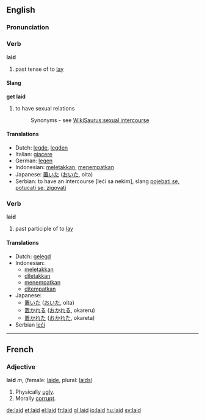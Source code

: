 ==English==

{{rank|sound|didn't|natural|516|laid|cold|led|low}}

=== Pronunciation ===
{{pronunciation|/leɪd/|/leId/|?|not recorded yet}}

=== Verb ===
'''laid'''
# past tense of to [[lay]]
==== Slang ====
'''get laid'''
# to have sexual relations
#: Synonyms - see [[WikiSaurus:sexual intercourse]]

==== Translations ====
*Dutch: [[legde]], [[legden]]
*Italian: [[giacere]]
*German: [[legen]]
*Indonesian: [[letak|meletakkan]], [[tempat|menempatkan]]
*Japanese: [[置いた]] ([[おいた]], oita)
*Serbian: to have an intercourse [leći sa nekim], slang [[pojebati se, potucati se, zigovati]]

=== Verb ===
'''laid'''

# past participle of to [[lay]]

==== Translations ====
*Dutch: [[gelegd]]
*Indonesian:
** [[letak|meletakkan]]
** [[letak|diletakkan]]
** [[tempat|menempatkan]]
** [[tempat|ditempatkan]]
*Japanese:
** [[置いた]] ([[おいた]], oita)
** [[置かれる]] ([[おかれる]], okareru)
** [[置かれた]] ([[おかれた]], okareta)
*Serbian [[leći]]

----

== French ==
=== Adjective ===
'''laid''' ''m'', (female: [[laide]], plural: [[laids]])

#Physically [[ugly]].
#Morally [[corrupt]].

[[de:laid]]
[[et:laid]]
[[el:laid]]
[[fr:laid]]
[[gl:laid]]
[[io:laid]]
[[hu:laid]]
[[sv:laid]]